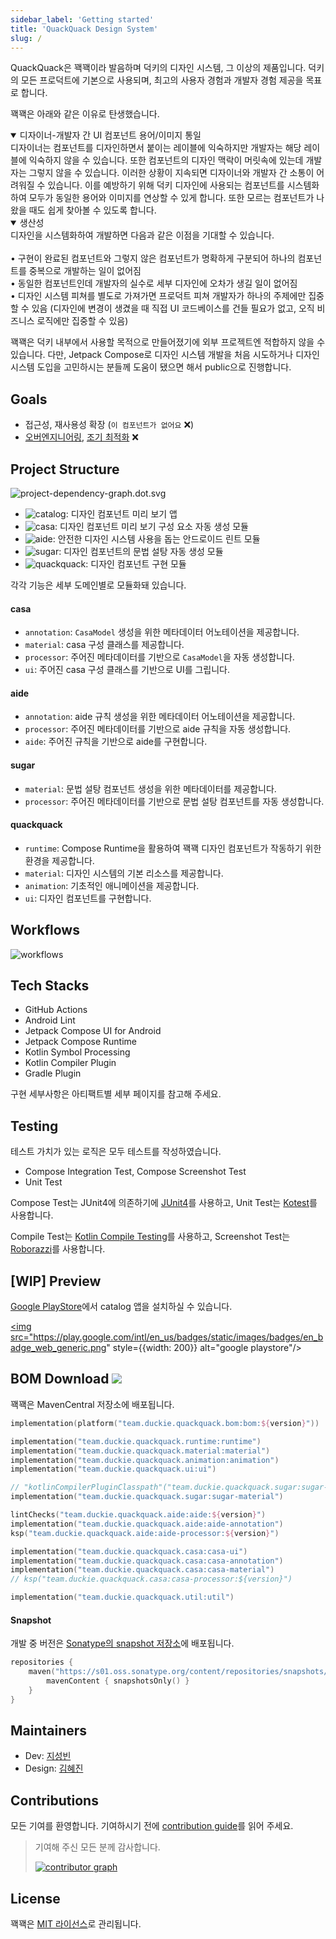```yaml
---
sidebar_label: 'Getting started'
title: 'QuackQuack Design System'
slug: /
---
```


<head>
  <title>QuackQuack</title>
  <meta property="og:title" content="QuackQuack" />
  <meta property="og:url" content="https://quackquack.duckie.team/android" />
  <meta property="og:type" content="website" />
  <meta property="og:description" content="Highly automated and Modifier-driven Jetpack Compose design system" />
</head>

QuackQuack은 꽥꽥이라 발음하며 덕키의 디자인 시스템, 그 이상의 제품입니다. 덕키의 모든 프로덕트에 기본으로 사용되며, 최고의 사용자 경험과 개발자 경험 제공을 목표로 합니다.

꽥꽥은 아래와 같은 이유로 탄생했습니다.

<details open>
<summary>디자이너-개발자 간 UI 컴포넌트 용어/이미지 통일</summary>
  디자이너는 컴포넌트를 디자인하면서 붙이는 레이블에 익숙하지만 개발자는 해당 레이블에 익숙하지 않을 수 있습니다. 또한 컴포넌트의 디자인 맥락이 머릿속에 있는데 개발자는 그렇지 않을 수 있습니다. 이러한 상황이 지속되면 디자이너와 개발자 간 소통이 어려워질 수 있습니다. 이를 예방하기 위해 덕키 디자인에 사용되는 컴포넌트를 시스템화하여 모두가 동일한 용어와 이미지를 연상할 수 있게 합니다. 또한 모르는 컴포넌트가 나왔을 때도 쉽게 찾아볼 수 있도록 합니다.
</details>

<details open>
<summary>생산성</summary>
  디자인을 시스템화하여 개발하면 다음과 같은 이점을 기대할 수 있습니다.
  <br/><br/>
  • 구현이 완료된 컴포넌트와 그렇지 않은 컴포넌트가 명확하게 구분되어 하나의 컴포넌트를 중복으로 개발하는 일이 없어짐
  <br/>
  • 동일한 컴포넌트인데 개발자의 실수로 세부 디자인에 오차가 생길 일이 없어짐
  <br/>
  • 디자인 시스템 피쳐를 별도로 가져가면 프로덕트 피쳐 개발자가 하나의 주제에만 집중할 수 있음 (디자인에 변경이 생겼을 때 직접 UI 코드베이스를 건들 필요가 없고, 오직 비즈니스 로직에만 집중할 수 있음)
</details>

꽥꽥은 덕키 내부에서 사용할 목적으로 만들어졌기에 외부 프로젝트엔 적합하지 않을 수 있습니다. 다만, Jetpack Compose로 디자인 시스템 개발을 처음 시도하거나 디자인 시스템 도입을 고민하시는 분들께 도움이 됐으면 해서 public으로 진행합니다.

## Goals

- 접근성, 재사용성 확장 (`이 컴포넌트가 없어요` ❌)
- [오버엔지니어링](https://en.wikipedia.org/wiki/Overengineering), [조기 최적화](http://wiki.c2.com/?PrematureOptimization) ❌

## Project Structure

![project-dependency-graph.dot.svg](images/project-dependency-graph.dot.svg)

- ![catalog](images/badges/catalog.svg): 디자인 컴포넌트 미리 보기 앱
- ![casa](images/badges/casa.svg): 디자인 컴포넌트 미리 보기 구성 요소 자동 생성 모듈
- ![aide](images/badges/aide.svg): 안전한 디자인 시스템 사용을 돕는 안드로이드 린트 모듈
- ![sugar](images/badges/sugar.svg): 디자인 컴포넌트의 문법 설탕 자동 생성 모듈
- ![quackquack](images/badges/quackquack.svg): 디자인 컴포넌트 구현 모듈

각각 기능은 세부 도메인별로 모듈화돼 있습니다.

#### casa

- `annotation`: `CasaModel` 생성을 위한 메타데이터 어노테이션을 제공합니다.
- `material`: casa 구성 클래스를 제공합니다.
- `processor`: 주어진 메타데이터를 기반으로 `CasaModel`을 자동 생성합니다.
- `ui`: 주어진 casa 구성 클래스를 기반으로 UI를 그립니다.

#### aide

- `annotation`: aide 규칙 생성을 위한 메타데이터 어노테이션을 제공합니다.
- `processor`: 주어진 메타데이터를 기반으로 aide 규칙을 자동 생성합니다.
- `aide`: 주어진 규칙을 기반으로 aide를 구현합니다.

#### sugar

- `material`: 문법 설탕 컴포넌트 생성을 위한 메타데이터를 제공합니다.
- `processor`: 주어진 메타데이터를 기반으로 문법 설탕 컴포넌트를 자동 생성합니다.

#### quackquack

- `runtime`: Compose Runtime을 활용하여 꽥꽥 디자인 컴포넌트가 작동하기 위한 환경을 제공합니다.
- `material`: 디자인 시스템의 기본 리소스를 제공합니다.
- `animation`: 기초적인 애니메이션을 제공합니다.
- `ui`: 디자인 컴포넌트를 구현합니다.

## Workflows

![workflows](images/workflows.png)

## Tech Stacks

- GitHub Actions
- Android Lint
- Jetpack Compose UI for Android
- Jetpack Compose Runtime
- Kotlin Symbol Processing
- Kotlin Compiler Plugin
- Gradle Plugin

구현 세부사항은 아티팩트별 세부 페이지를 참고해 주세요.

## Testing

테스트 가치가 있는 로직은 모두 테스트를 작성하였습니다.

- Compose Integration Test, Compose Screenshot Test
- Unit Test

Compose Test는 JUnit4에 의존하기에 [JUnit4](https://junit.org/junit4/)를 사용하고, Unit Test는 [Kotest](https://kotest.io/)를 사용합니다.

Compile Test는 [Kotlin Compile Testing](https://github.com/tschuchortdev/kotlin-compile-testing)를 사용하고, Screenshot Test는 [Roborazzi](https://github.com/takahirom/roborazzi)를 사용합니다.

## [WIP] Preview

[Google PlayStore](https://play.google.com/store/apps/details?id=team.duckie.quackquack.playground)에서 catalog 앱을 설치하실 수 있습니다.

<a href="https://play.google.com/store/apps/details?id=team.duckie.quackquack.playground"><img src="https://play.google.com/intl/en_us/badges/static/images/badges/en_badge_web_generic.png" style={{width: 200}} alt="google playstore"/></a>

## BOM Download ![](https://img.shields.io/maven-central/v/team.duckie.quackquack.bom/bom?style=flat-square)

꽥꽥은 MavenCentral 저장소에 배포됩니다.

```kotlin
implementation(platform("team.duckie.quackquack.bom:bom:${version}"))

implementation("team.duckie.quackquack.runtime:runtime")
implementation("team.duckie.quackquack.material:material")
implementation("team.duckie.quackquack.animation:animation")
implementation("team.duckie.quackquack.ui:ui")

// "kotlinCompilerPluginClasspath"("team.duckie.quackquack.sugar:sugar-processor:${version}")
implementation("team.duckie.quackquack.sugar:sugar-material")

lintChecks("team.duckie.quackquack.aide:aide:${version}")
implementation("team.duckie.quackquack.aide:aide-annotation")
ksp("team.duckie.quackquack.aide:aide-processor:${version}")

implementation("team.duckie.quackquack.casa:casa-ui")
implementation("team.duckie.quackquack.casa:casa-annotation")
implementation("team.duckie.quackquack.casa:casa-material")
// ksp("team.duckie.quackquack.casa:casa-processor:${version}")

implementation("team.duckie.quackquack.util:util")
```

#### Snapshot

개발 중 버전은 [Sonatype의 snapshot 저장소](https://s01.oss.sonatype.org/content/repositories/snapshots/team/duckie/quackquack/)에 배포됩니다.

```kotlin
repositories {
    maven("https://s01.oss.sonatype.org/content/repositories/snapshots/") {
        mavenContent { snapshotsOnly() }
    }
}
```

## Maintainers

- Dev: [지성빈](https://sungb.in)
- Design: [김혜진](https://my.surfit.io/w/417265724)

## Contributions

모든 기여를 환영합니다. 기여하시기 전에 [contribution guide](05-contribute.md)를 읽어 주세요.

> 기여해 주신 모든 분께 감사합니다.
>
> <a href="https://github.com/duckie-team/quack-quack-android/graphs/contributors"><img src="https://contrib.rocks/image?repo=duckie-team/quack-quack-android" alt="contributor graph"/></a>

## License

꽥꽥은 [MIT 라이선스](https://github.com/duckie-team/quack-quack-android/blob/2.x.x/LICENSE)로 관리됩니다.
